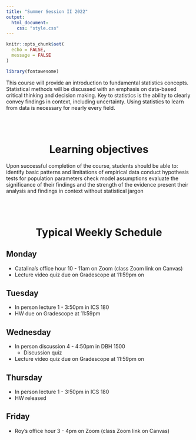 ---
title: "Summer Session II 2022"
output: 
  html_document:
    css: "style.css"
---

```{r setup, include=FALSE}
knitr::opts_chunk$set(
  echo = FALSE,
  message = FALSE
)
```

```{r load libraries}
library(fontawesome)
```

This course will provide an introduction to fundamental statistics concepts. Statistical methods will be discussed with an emphasis on data-based critical thinking and decision making. Key to statistics is the ability to clearly convey findings in context, including uncertainty. Using statistics to learn from data is necessary for nearly every field.

<br/> <br/>
<center> <h1> Learning objectives </h1> </center>
Upon successful completion of the course, students should be able to:
identify basic patterns and limitations of empirical data
conduct hypothesis tests for population parameters
check model assumptions
evaluate the significance of their findings and the strength of the evidence
present their analysis and findings in context without statistical jargon


<br/> <br/>
<center> <h1> Typical Weekly Schedule </h1> </center>

## Monday  

- Catalina's office hour 10 - 11am on Zoom (class Zoom link on Canvas)
- Lecture video quiz due on Gradescope at 11:59pm on 

## Tuesday  

- In person lecture 1 - 3:50pm in ICS 180
- HW due on Gradescope at 11:59pm

## Wednesday  

- In person discussion 4 - 4:50pm in DBH 1500
    - Discussion quiz
- Lecture video quiz due on Gradescope at 11:59pm on 

## Thursday  

- In person lecture 1 - 3:50pm in ICS 180
- HW released

## Friday  

- Roy's office hour 3 - 4pm on Zoom (class Zoom link on Canvas)
